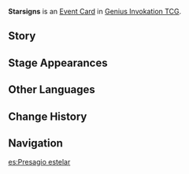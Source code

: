 {{Genius Invokation TCG Infobox
|id       = 332008
|image    = Starsigns Event Card.png
|type     = Event Card
|effect   = Your current Active Character '''gains 1 Energy'''.
|unaligned= 2
|source1   = [[Genius Invokation TCG Starter Deck]]
|source2   = {{Sold By}}
|features  = Mona
}}
'''Starsigns''' is an [[Event Card]] in [[Genius Invokation TCG]].

==Story==
{{Description|"This is destiny, and it cannot be defied."|title=Destined Path}}

==Stage Appearances==
{{Genius Invokation TCG Stage Appearances}}

==Other Languages==
{{Other Languages
|en      = Starsigns
|zhs     = 星天之兆
|zhs_rm  = Xīngtiān zhī Zhào
|zht     = 星天之兆
|zht_rm  = Xīngtiān zhī Zhào
|zh_tl   = Omen of the Starry Sky
|ja      = 星天の兆
|ja_rm   = Seiten no Chou{{Assumed}}
|ja_tl   = Omen of the Starry Sky
|ko      = 별하늘의 징조
|ko_rm   = Byeolhaneul-ui Jingjo
|ko_tl   = Omen of the Starry Sky
|es      = Presagio estelar
|es_tl   = Star Omen
|fr      = Présage astrologique
|fr_tl   = Astrological Omen
|ru      = Звёздные знамения
|ru_tl   = Starry Sign
|th      = Starsigns
|vi      = Trời Sao Dự Báo
|vi_tl   = 
|de      = Gestirn-Vorzeichen
|de_tl   = Constellation Omen
|id      = Starsigns
|pt      = Presságio Astral
|pt_tl   = 
|tr      = Burçlar
|tr_tl   = 
|it      = Presagio stellare
|it_tl   = Stellar Omen
}}

==Change History==
{{Change History|3.3}}

==Navigation==
{{Genius Invokation TCG Navbox|Event Card}}

[[es:Presagio estelar]]